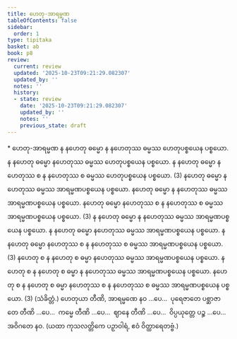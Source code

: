 ```yaml
---
title: ဟေတု-အာရမ္မဏ
tableOfContents: false
sidebar:
  order: 1
type: tipitaka
basket: ab
book: p8
review:
  current: review
  updated: '2025-10-23T09:21:29.082307'
  updated_by: ''
  notes: ''
  history:
  - state: review
    date: '2025-10-23T09:21:29.082307'
    updated_by: ''
    notes: ''
    previous_state: draft
---
```



<ReviewStatus review={frontmatter.review} showDetails={true} />

<HypothesisAnnotation frontmatter={frontmatter} />

<DynamicBreadcrumb />

<Paragraph type="center" book="p8">
* ဟေတု-အာရမ္မဏ
</Paragraph>

<Division number="3" book="p8" e="ch" v="40" p="74">

<Paragraph number="7" book="p8">
န နဟေတု ဓမ္မော န နဟေတုဿ ဓမ္မဿ ဟေတုပစ္စယေန ပစ္စယော. န နဟေတု ဓမ္မော နဟေတုဿ ဓမ္မဿ ဟေတုပစ္စယေန ပစ္စယော. န နဟေတု ဓမ္မော နဟေတုဿ စ န နဟေတုဿ စ ဓမ္မဿ ဟေတုပစ္စယေန ပစ္စယော. (3)
</Paragraph>

<Paragraph number="8" book="p8">
နဟေတု ဓမ္မော နဟေတုဿ ဓမ္မဿ အာရမ္မဏပစ္စယေန ပစ္စယော. နဟေတု ဓမ္မော န နဟေတုဿ ဓမ္မဿ အာရမ္မဏပစ္စယေန ပစ္စယော. နဟေတု ဓမ္မော နဟေတုဿ စ န နဟေတုဿ စ ဓမ္မဿ အာရမ္မဏပစ္စယေန ပစ္စယော. (3)
</Paragraph>

<Paragraph number="9" book="p8">
န နဟေတု ဓမ္မော န နဟေတုဿ ဓမ္မဿ အာရမ္မဏပစ္စယေန ပစ္စယော. န နဟေတု ဓမ္မော နဟေတုဿ ဓမ္မဿ အာရမ္မဏပစ္စယေန ပစ္စယော. န နဟေတု ဓမ္မော နဟေတုဿ စ န နဟေတုဿ စ ဓမ္မဿ အာရမ္မဏပစ္စယေန ပစ္စယော. (3)
</Paragraph>

<Paragraph number="10" book="p8">
နဟေတု စ န နဟေတု စ ဓမ္မာ နဟေတုဿ ဓမ္မဿ အာရမ္မဏပစ္စယေန ပစ္စယော. နဟေတု စ န နဟေတု စ ဓမ္မာ န နဟေတုဿ ဓမ္မဿ အာရမ္မဏပစ္စယေန ပစ္စယော. နဟေတု စ န နဟေတု စ ဓမ္မာ နဟေတုဿ စ န နဟေတုဿ စ ဓမ္မဿ အာရမ္မဏပစ္စယေန ပစ္စယော. (3) (သံခိတ္တံ.)
</Paragraph>

</Division>
<Division number="4" book="p8" e="ch" v="40" p="74">

<Paragraph number="11" book="p8">
ဟေတုယာ တီဏိ, အာရမ္မဏေ နဝ …ပေ…  ပုရေဇာတေ ပစ္ဆာဇာတေ တီဏိ …ပေ…  ကမ္မေ တီဏိ …ပေ…  ဈာနေ တီဏိ …ပေ…  ဝိပ္ပယုတ္တေ ပဉ္စ …ပေ…  အဝိဂတေ နဝ. (ယထာ ကုသလတ္တိကေ ပဉှာဝါရံ, ဧဝံ ဝိတ္ထာရေတဗ္ဗံ.)
</Paragraph>
</Division>